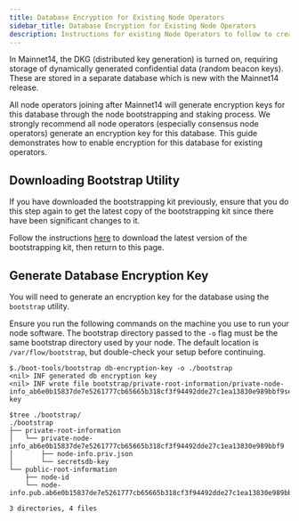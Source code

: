 ```yaml
---
title: Database Encryption for Existing Node Operators
sidebar_title: Database Encryption for Existing Node Operators
description: Instructions for existing Node Operators to follow to create a machine account for their collection or consensus nodes.
---
```


In Mainnet14, the DKG (distributed key generation) is turned on, requiring storage of 
dynamically generated confidential data (random beacon keys). These are stored in a
separate database which is new with the Mainnet14 release.

All node operators joining after Mainnet14 will generate encryption keys for this database
through the node bootstrapping and staking process. We strongly recommend all node operators
(especially consensus node operators) generate an encryption key for this database. This
guide demonstrates how to enable encryption for this database for existing operators.

## Downloading Bootstrap Utility

<Callout type="warning">
  If you have downloaded the bootstrapping kit previously, ensure that you do
  this step again to get the latest copy of the bootstrapping kit since there
  have been significant changes to it.
</Callout>

Follow the instructions [here](node-bootstrap.md#download-the-bootstrapping-kit)
to download the latest version of the bootstrapping kit, then return to this page.

## Generate Database Encryption Key

You will need to generate an encryption key for the database using the `bootstrap` utility.

<Callout type="warning">

  Ensure you run the following commands on the machine you use to run your node software.
  The bootstrap directory passed to the `-o` flag must be the same bootstrap directory used by your node.
  The default location is `/var/flow/bootstrap`, but double-check your setup before continuing.

</Callout>

```shell:title=GenerateEncryptionKey
$./boot-tools/bootstrap db-encryption-key -o ./bootstrap
<nil> INF generated db encryption key
<nil> INF wrote file bootstrap/private-root-information/private-node-info_ab6e0b15837de7e5261777cb65665b318cf3f94492dde27c1ea13830e989bbf9secretsdb-key

$tree ./bootstrap/
./bootstrap
├── private-root-information
│   └── private-node-info_ab6e0b15837de7e5261777cb65665b318cf3f94492dde27c1ea13830e989bbf9
│       ├── node-info.priv.json
│       └── secretsdb-key
└── public-root-information
    ├── node-id
    └── node-info.pub.ab6e0b15837de7e5261777cb65665b318cf3f94492dde27c1ea13830e989bbf9.json

3 directories, 4 files
```
